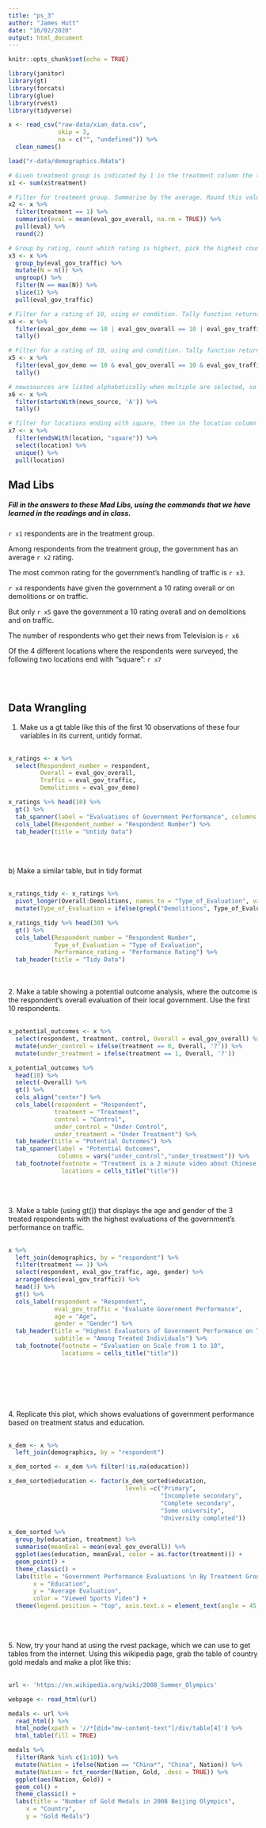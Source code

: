 ```yaml
---
title: "ps_3"
author: "James Hutt"
date: "16/02/2020"
output: html_document
---
```


<!-- Load necessary libraries in setup chunk -->
```r
knitr::opts_chunk$set(echo = TRUE)

library(janitor)
library(gt)
library(forcats)
library(glue)
library(rvest)
library(tidyverse)
```

<!-- Load data using read_csv. Skipping header rows. Allowing default variable type assignment. Specifying values for na treatment. Cleaning with Janitor package.  -->
```r
x <- read_csv("raw-data/xian_data.csv", 
              skip = 3,
              na = c("", "undefined")) %>%
  clean_names()

load("r-data/demographics.Rdata")

```


<!-- Code chunk for finding the madlib answers, to be presented later -->
```r

# Given treatment group is indicated by 1 in the treatment column the total number in the group is just the sum of this col
x1 <- sum(x$treatment)

# Filter for treatment group. Summarise by the average. Round this value to a reasonable degree of precision given the original data precision. 
x2 <- x %>%
  filter(treatment == 1) %>%
  summarise(eval = mean(eval_gov_overall, na.rm = TRUE)) %>%
  pull(eval) %>%
  round(2)

# Group by rating, count which rating is highest, pick the highest count - the mode - and return this rating
x3 <- x %>%
  group_by(eval_gov_traffic) %>%
  mutate(N = n()) %>%
  ungroup() %>%
  filter(N == max(N)) %>% 
  slice(1) %>%
  pull(eval_gov_traffic)

# Filter for a rating of 10, using or condition. Tally function returns the number of rows 
x4 <- x %>%
  filter(eval_gov_demo == 10 | eval_gov_overall == 10 | eval_gov_traffic == 10) %>%
  tally()

# Filter for a rating of 10, using and condition. Tally function returns the number of rows 
x5 <- x %>%
  filter(eval_gov_demo == 10 & eval_gov_overall == 10 & eval_gov_traffic == 10) %>%
  tally()

# newssources are listed alphabetically when multiple are selected, so all responses containing A start with A. Filter for these and count rows with tally. 
x6 <- x %>%
  filter(startsWith(news_source, 'A')) %>%
  tally()

# filter for locations ending with square, then in the location column look for unique values and report them.
x7 <- x %>% 
  filter(endsWith(location, "square")) %>%
  select(location) %>%
  unique() %>%
  pull(location)

```

## Mad Libs

##### Fill in the answers to these Mad Libs, using the commands that we have learned in the readings and in class.

`r x1` respondents are in the treatment group.

Among respondents from the treatment group, the government has an average `r x2` rating.

The most common rating for the government’s handling of traffic is `r x3`.

`r x4` respondents have given the government a 10 rating overall or on demolitions or on traffic.

But only `r x5` gave the government a 10 rating overall and on demolitions and on traffic.

The number of respondents who get their news from Television is `r x6`

Of the 4 different locations where the respondents were surveyed, the following two locations end with “square”: `r x7`

<br/><br/>

## Data Wrangling

1. Make us a gt table like this of the first 10 observations of these four variables in its current, untidy format.
<br/><br/>
```r

x_ratings <- x %>%
  select(Respondent_number = respondent, 
         Overall = eval_gov_overall, 
         Traffic = eval_gov_traffic, 
         Demolitions = eval_gov_demo) 

x_ratings %>% head(10) %>%
  gt() %>%
  tab_spanner(label = "Evaluations of Government Performance", columns = vars("Overall", "Traffic", "Demolitions")) %>%
  cols_label(Respondent_number = "Respondent Number") %>%
  tab_header(title = "Untidy Data")
  
```
<br/><br/>
b) Make a similar table, but in tidy format 
<br/><br/>
```r

x_ratings_tidy <- x_ratings %>%
  pivot_longer(Overall:Demolitions, names_to = "Type_of_Evaluation", values_to = "Performance_rating") %>%
  mutate(Type_of_Evaluation = ifelse(grepl("Demolitions", Type_of_Evaluation), "Demo", Type_of_Evaluation))

x_ratings_tidy %>% head(30) %>%
  gt() %>%
  cols_label(Respondent_number = "Respondent Number", 
             Type_of_Evaluation = "Type of Evaluation",
             Performance_rating = "Performance Rating") %>%
  tab_header(title = "Tidy Data")

```

<br/><br/>
2. Make a table showing a potential outcome analysis, where the outcome is the respondent’s overall evaluation of their local government. Use the first 10 respondents.
<br/><br/>

```r
x_potential_outcomes <- x %>%
  select(respondent, treatment, control, Overall = eval_gov_overall) %>% 
  mutate(under_control = ifelse(treatment == 0, Overall, '?')) %>%
  mutate(under_treatment = ifelse(treatment == 1, Overall, '?'))

x_potential_outcomes %>%
  head(10) %>%
  select(-Overall) %>%
  gt() %>%
  cols_align("center") %>%
  cols_label(respondent = "Respondent", 
             treatment = "Treatment",
             control = "Control",
             under_control = "Under Control",
             under_treatment = "Under Treatment") %>%
  tab_header(title = "Potential Outcomes") %>%
  tab_spanner(label = "Potential Outcomes", 
              columns = vars("under_control","under_treatment")) %>%
  tab_footnote(footnote = "Treatment is a 2 minute video about Chinese sports performance", 
               locations = cells_title("title")) 
  

```

<br/><br/>
3. Make a table (using gt()) that displays the age and gender of the 3 treated respondents with the highest evaluations of the government’s performance on traffic.
<br/><br/> 
```r

x %>% 
  left_join(demographics, by = "respondent") %>%
  filter(treatment == 1) %>%
  select(respondent, eval_gov_traffic, age, gender) %>%
  arrange(desc(eval_gov_traffic)) %>%
  head(3) %>%
  gt() %>%
  cols_label(respondent = "Respondent", 
             eval_gov_traffic = "Evaluate Government Performance",
             age = "Age",
             gender = "Gender") %>%
  tab_header(title = "Highest Evaluators of Government Performance on Traffic:", 
             subtitle = "Among Treated Individuals") %>%
  tab_footnote(footnote = "Evaluation on Scale from 1 to 10", 
               locations = cells_title("title"))
  
  




```
<br/><br/>
4. Replicate this plot, which shows evaluations of government performance based on treatment status and education.
<br/><br/> 
```r

x_dem <- x %>%
  left_join(demographics, by = "respondent")

x_dem_sorted <- x_dem %>% filter(!is.na(education))

x_dem_sorted$education <- factor(x_dem_sorted$education, 
                                 levels =c("Primary",
                                           "Incomplete secondary",
                                           "Complete secondary",
                                           "Some university",
                                           "University completed"))

x_dem_sorted %>%
  group_by(education, treatment) %>%
  summarise(meanEval = mean(eval_gov_overall)) %>%
  ggplot(aes(education, meanEval, color = as.factor(treatment))) + 
  geom_point() + 
  theme_classic() +
  labs(title = "Government Performance Evaluations \n By Treatment Group \n and Education Level",
       x = "Education",
       y = "Average Evaluation",
       color = "Viewed Sports Video") + 
  theme(legend.position = "top", axis.text.x = element_text(angle = 45, hjust = 1))
  
```
<br/><br/>
5. Now, try your hand at using the rvest package, which we can use to get tables from the internet. Using this wikipedia page, grab the table of country gold medals and make a plot like this:
<br/><br/> 

```r
url <- 'https://en.wikipedia.org/wiki/2008_Summer_Olympics'

webpage <- read_html(url)

medals <- url %>%
  read_html() %>%
  html_node(xpath = '//*[@id="mw-content-text"]/div/table[4]') %>%
  html_table(fill = TRUE)

medals %>%
  filter(Rank %in% c(1:10)) %>%
  mutate(Nation = ifelse(Nation == "China*", "China", Nation)) %>%
  mutate(Nation = fct_reorder(Nation, Gold, .desc = TRUE)) %>%
  ggplot(aes(Nation, Gold)) + 
  geom_col() + 
  theme_classic() +
  labs(title = "Number of Gold Medals in 2008 Beijing Olympics",
     x = "Country",
     y = "Gold Medals")
  

```

